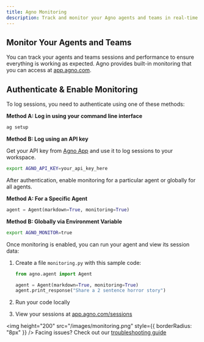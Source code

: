 ```yaml
---
title: Agno Monitoring
description: Track and monitor your Agno agents and teams in real-time.
---
```


## Monitor Your Agents and Teams

You can track your agents and teams sessions and performance to ensure everything is working as expected. Agno provides built-in monitoring that you can access at [app.agno.com](https://app.agno.com).

## Authenticate & Enable Monitoring

<Steps>
<Step title="Authenticate using CLI or API key">


To log sessions, you need to authenticate using one of these methods:

**Method A: Log in using your command line interface**
```bash
ag setup
```

**Method B: Log using an API key**

Get your API key from [Agno App](https://app.agno.com/settings) and use it to log sessions to your workspace.

```bash
export AGNO_API_KEY=your_api_key_here
```
</Step>

<Step title="Enable Monitoring">

After authentication, enable monitoring for a particular agent or globally for all agents.

**Method A: For a Specific Agent**
```python
agent = Agent(markdown=True, monitoring=True)
```

**Method B: Globally via Environment Variable**
```bash
export AGNO_MONITOR=true
```
</Step>

<Step title="Track Your Agent Sessions">

Once monitoring is enabled, you can run your agent and view its session data:

1. Create a file `monitoring.py` with this sample code:
   ```python monitoring.py
   from agno.agent import Agent

   agent = Agent(markdown=True, monitoring=True)
   agent.print_response("Share a 2 sentence horror story")
   ```

2. Run your code locally
3. View your sessions at [app.agno.com/sessions](https://app.agno.com/sessions)

<img height="200" src="/images/monitoring.png" style={{ borderRadius: "8px" }} />
</Step>
</Steps>
<Info>Facing issues? Check out our [troubleshooting guide](/faq/cli-auth)</Info>

